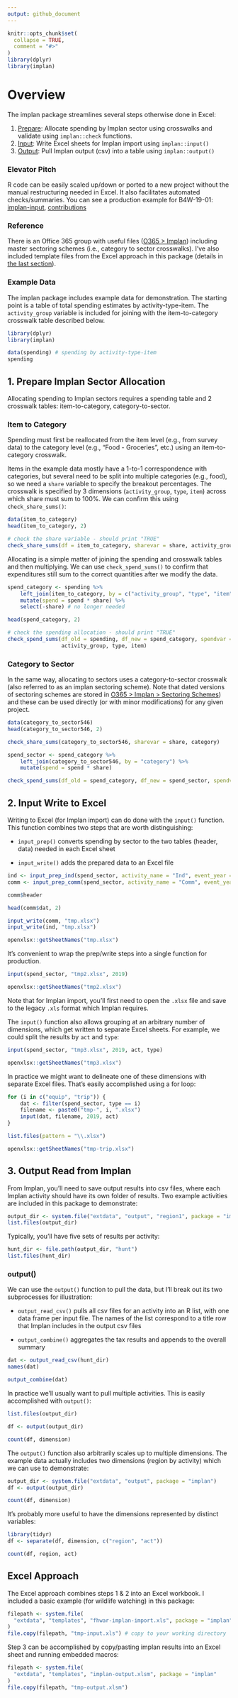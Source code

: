 ---
output: github_document
---
<!-- implan-transfer.md is generated from implan-transfer.Rmd. Please edit that file -->

```{r, include = FALSE}
knitr::opts_chunk$set(
  collapse = TRUE,
  comment = "#>"
)
library(dplyr)
library(implan)
```

# Overview

The implan package streamlines several steps otherwise done in Excel:

1. [Prepare](#1-prepare-implan-sector-allocation): Allocate spending by Implan sector using crosswalks and validate using `implan::check` functions.
2. [Input](#2-input-write-to-excel): Write Excel sheets for Implan import using `implan::input()`
3. [Output](#3-output-read-from-implan): Pull Implan output (csv) into a table using `implan::output()`

### Elevator Pitch

R code can be easily scaled up/down or ported to a new project without the manual restructuring needed in Excel. It also facilitates automated checks/summaries. You can see a production example for B4W-19-01:   [implan-input](https://github.com/southwick-associates/B4W-19-01/blob/master/code/implan/1-implan-input.R), [contributions](https://github.com/southwick-associates/B4W-19-01/blob/master/code/implan/2-contributions.R)

### Reference

There is an Office 365 group with useful files ([O365 > Implan](https://southwickassociatesinc.sharepoint.com/sites/Implan)) including master sectoring schemes (i.e., category to sector crosswalks). I've also included template files from the Excel approach in this package (details in [the last section](#excel-approach)).

### Example Data

The implan package includes example data for demonstration. The starting point is a table of total spending estimates by activity-type-item. The `activity_group` variable is included for joining with the item-to-category crosswalk table described below.

```{r}
library(dplyr)
library(implan)

data(spending) # spending by activity-type-item
spending
```

## 1. Prepare Implan Sector Allocation

Allocating spending to Implan sectors requires a spending table and 2 crosswalk tables: item-to-category, category-to-sector.

### Item to Category

Spending must first be reallocated from the item level (e.g., from survey data) to the category level (e.g., "Food - Groceries", etc.) using an item-to-category crosswalk. 

Items in the example data mostly have a 1-to-1 correspondence with categories, but several need to be split into multiple categories (e.g., food), so we need a `share` variable to specify the breakout percentages. The crosswalk is specified by 3 dimensions (`activity_group`, `type`, `item`) across which share must sum to 100%. We can confirm this using `check_share_sums()`:

```{r}
data(item_to_category)
head(item_to_category, 2)

# check the share variable - should print "TRUE"
check_share_sums(df = item_to_category, sharevar = share, activity_group, type, item)
```

Allocating is a simple matter of joining the spending and crosswalk tables and then multiplying. We can use `check_spend_sums()` to confirm that expenditures still sum to the correct quantities after we modify the data.

```{r}
spend_category <- spending %>%
    left_join(item_to_category, by = c("activity_group", "type", "item")) %>%
    mutate(spend = spend * share) %>%
    select(-share) # no longer needed

head(spend_category, 2)

# check the spending allocation - should print "TRUE"
check_spend_sums(df_old = spending, df_new = spend_category, spendvar = spend, 
                 activity_group, type, item)
```

### Category to Sector

In the same way, allocating to sectors uses a category-to-sector crosswalk (also referred to as an implan sectoring scheme). Note that dated versions of sectoring schemes are stored in [O365 > Implan > Sectoring Schemes](https://southwickassociatesinc.sharepoint.com/:f:/s/Implan/EnL9nwfijuROuo34BCV47fkB9yuOh8l0lDdaEtmEfL9TNA?e=R2dby9)) and these can be used directly (or with minor modifications) for any given project.

```{r}
data(category_to_sector546)
head(category_to_sector546, 2)

check_share_sums(category_to_sector546, sharevar = share, category)

spend_sector <- spend_category %>%
    left_join(category_to_sector546, by = "category") %>%
    mutate(spend = spend * share)

check_spend_sums(df_old = spend_category, df_new = spend_sector, spendvar = spend, category)
```

## 2. Input Write to Excel

Writing to Excel (for Implan import) can do done with the `input()` function. This function combines two steps that are worth distinguishing:

- `input_prep()` converts spending by sector to the two tables (header, data) needed in each Excel sheet

- `input_write()` adds the prepared data to an Excel file

```{r}
ind <- input_prep_ind(spend_sector, activity_name = "Ind", event_year = 2019)
comm <- input_prep_comm(spend_sector, activity_name = "Comm", event_year = 2019)

comm$header

head(comm$dat, 2)

input_write(comm, "tmp.xlsx")
input_write(ind, "tmp.xlsx")

openxlsx::getSheetNames("tmp.xlsx")
```

It's convenient to wrap the prep/write steps into a single function for production. 

```{r}
input(spend_sector, "tmp2.xlsx", 2019)

openxlsx::getSheetNames("tmp2.xlsx")
```

Note that for Implan import, you'll first need to open the `.xlsx` file and save to the legacy `.xls` format which Implan requires.

The `input()` function also allows grouping at an arbitrary number of dimensions, which get written to separate Excel sheets. For example, we could split the results by `act` and `type`:

```{r}
input(spend_sector, "tmp3.xlsx", 2019, act, type)

openxlsx::getSheetNames("tmp3.xlsx")
```

In practice we might want to delineate one of these dimensions with separate Excel files. That's easily accomplished using a for loop:

```{r}
for (i in c("equip", "trip")) {
    dat <- filter(spend_sector, type == i)
    filename <- paste0("tmp-", i, ".xlsx")
    input(dat, filename, 2019, act)
}

list.files(pattern = "\\.xlsx")

openxlsx::getSheetNames("tmp-trip.xlsx")
```

## 3. Output Read from Implan

From Implan, you'll need to save output results into csv files, where each Implan activity should have its own folder of results. Two example activities are included in this package to demonstrate:

```{r}
output_dir <- system.file("extdata", "output", "region1", package = "implan")
list.files(output_dir)
```

Typically, you'll have five sets of results per activity:

```{r}
hunt_dir <- file.path(output_dir, "hunt")
list.files(hunt_dir)
```

### output()

We can use the `output()` function to pull the data, but I'll break out its two subprocesses for illustration:

- `output_read_csv()` pulls all csv files for an activity into an R list, with one data frame per input file. The names of the list correspond to a title row that Implan includes in the output csv files

- `output_combine()` aggregates the tax results and appends to the overall summary

```{r}
dat <- output_read_csv(hunt_dir)
names(dat)

output_combine(dat)
```

In practice we'll usually want to pull multiple activities. This is easily accomplished with `output()`:

```{r}
list.files(output_dir)

df <- output(output_dir)

count(df, dimension)
```

The `output()` function also arbitrarily scales up to multiple dimensions. The example data actually includes two dimensions (region by activity) which we can use to demonstrate:

```{r}
output_dir <- system.file("extdata", "output", package = "implan")
df <- output(output_dir)

count(df, dimension)
```

It's probably more useful to have the dimensions represented by distinct variables:

```{r}
library(tidyr)
df <- separate(df, dimension, c("region", "act"))

count(df, region, act)
```

## Excel Approach

The Excel approach combines steps 1 & 2 into an Excel workbook. I included a basic example (for wildlife watching) in this package:

```{r}
filepath <- system.file(
  "extdata", "templates", "fhwar-implan-import.xls", package = "implan"
)
file.copy(filepath, "tmp-input.xls") # copy to your working directory
```

Step 3 can be accomplished by copy/pasting implan results into an Excel sheet and running embedded macros:

```{r}
filepath <- system.file(
  "extdata", "templates", "implan-output.xlsm", package = "implan"
)
file.copy(filepath, "tmp-output.xlsm")
```

